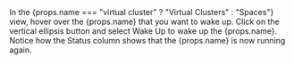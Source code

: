 
<Flow id="wakeup-manual-ui">
  <Step>
    In the <NavStep>{props.name === "virtual cluster" ? "Virtual Clusters" : "Spaces"}</NavStep> view, hover over the {props.name} that you want to wake up.
  </Step>
  <Step>
    Click on the vertical ellipsis button and select <Label>Wake Up</Label> to wake up the {props.name}.
  </Step>
  <Step>
    Notice how the <Label>Status</Label> column shows that the {props.name} is now running again.
  </Step>
</Flow>